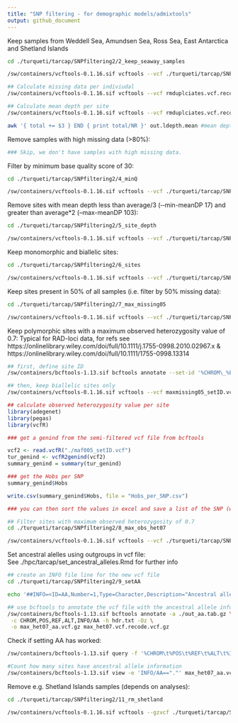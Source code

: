 ```yaml
---
title: "SNP filtering - for demographic models/admixtools"
output: github_document
---
```

Keep samples from Weddell Sea, Amundsen Sea, Ross Sea, East Antarctica and Shetland Islands
```bash
cd ./turqueti/tarcap/SNPfiltering2/2_keep_seaway_samples

/sw/containers/vcftools-0.1.16.sif vcftools --vcf ./turqueti/tarcap/SNPfiltering1/1_rmindel/rmindels.recode.vcf --keep keep_seaway_samples.tsv --out seaway_samples --recode --recode-INFO-all

## Calculate missing data per indiviudal
/sw/containers/vcftools-0.1.16.sif vcftools --vcf rmduplciates.vcf.recode.vcf --missing-indv --out out

## Calculate mean depth per site
/sw/containers/vcftools-0.1.16.sif vcftools --vcf rmduplciates.vcf.recode.vcf --site-mean-depth --out out

awk '{ total += $3 } END { print total/NR }' out.ldepth.mean #mean depth = 51.3327
```

Remove samples with high missing data (>80%):
```bash
### Skip, we don't have samples with high missing data. 
```

Filter by minimum base quality score of 30:
```bash
cd ./turqueti/tarcap/SNPfiltering2/4_minQ

/sw/containers/vcftools-0.1.16.sif vcftools --vcf ./turqueti/tarcap/SNPfiltering2/2_keep_seaway_samples/seaway_samples.recode.vcf --minQ 30 --out minQ30 --recode --recode-INFO-all
```

Remove sites with mean depth less than average/3 (‐‐min-meanDP 17) and greater than average*2 (--max-meanDP 103):
```bash
cd ./turqueti/tarcap/SNPfiltering2/5_site_depth

/sw/containers/vcftools-0.1.16.sif vcftools --vcf ./turqueti/tarcap/SNPfiltering2/4_minQ/minQ30.recode.vcf --min-meanDP 17 --max-meanDP 103 --out site_depth --recode --recode-INFO-all
```

Keep monomorphic and biallelic sites:
```bash
cd ./turqueti/tarcap/SNPfiltering2/6_sites

/sw/containers/vcftools-0.1.16.sif vcftools --vcf ./turqueti/tarcap/SNPfiltering2/5_site_depth/site_depth.recode.vcf --min-alleles 1 --max-alleles 2 --out sites --recode --recode-INFO-all
```

Keep sites present in 50% of all samples (i.e. filter by 50% missing data):
```bash
cd ./turqueti/tarcap/SNPfiltering2/7_max_missing05

/sw/containers/vcftools-0.1.16.sif vcftools --vcf ./turqueti/tarcap/SNPfiltering2/6_sites/sites.recode.vcf --max-missing 0.5 --out maxmissing05 --recode --recode-INFO-all
```

Keep polymorphic sites with a maximum observed heterozygosity value of 0.7:
Typical for RAD-loci data, for refs see https://onlinelibrary.wiley.com/doi/full/10.1111/j.1755-0998.2010.02967.x &
https://onlinelibrary.wiley.com/doi/full/10.1111/1755-0998.13314
```bash
## first, define site ID
/sw/containers/bcftools-1.13.sif bcftools annotate --set-id '%CHROM\_%POS' maxmissing05.recode.vcf > maxmissing05_setID.vcf

## then, keep biallelic sites only
/sw/containers/vcftools-0.1.16.sif vcftools --vcf maxmissing05_setID.vcf --min-alleles 2 --max-alleles 2 --out maxmissing05_setID_biallelic --recode --recode-INFO-all

```
```r
## calculate observed heterozygosity value per site
library(adegenet)
library(pegas)
library(vcfR)

### get a genind from the semi-filtered vcf file from bcftools

vcf2 <- read.vcfR("./maf005_setID.vcf")
tur_genind <- vcfR2genind(vcf2)
summary_genind = summary(tur_genind)

### get the Hobs per SNP 
summary_genind$Hobs 

write.csv(summary_genind$Hobs, file = "Hobs_per_SNP.csv")

### you can then sort the values in excel and save a list of the SNP (with site ID) with >0.7
```
```bash
## Filter sites with maximum observed heterozygosity of 0.7
cd ./turqueti/tarcap/SNPfiltering2/8_max_obs_het07

/sw/containers/vcftools-0.1.16.sif vcftools --vcf ./turqueti/tarcap/SNPfiltering2/7_max_missing05/maxmissing05_setID.vcf --exclude site_obs_het_over_07.tsv --out max_het07.vcf --recode --recode-INFO-all
```

Set ancestral alelles using outgroups in vcf file:  
See ./hpc/tarcap/set_ancestral_alleles.Rmd for further info
```bash
## create an INFO file line for the new vcf file
cd ./turqueti/tarcap/SNPfiltering2/9_setAA

echo '##INFO=<ID=AA,Number=1,Type=Character,Description="Ancestral allele">' > hdr.txt

## use bcftools to annotate the vcf file with the ancestral allele information
/sw/containers/bcftools-1.13.sif bcftools annotate -a ./out_aa.tab.gz \
 -c CHROM,POS,REF,ALT,INFO/AA -h hdr.txt -Oz \
 -o max_het07_aa.vcf.gz max_het07.vcf.recode.vcf.gz
```

Check if setting AA has worked:
```bash
/sw/containers/bcftools-1.13.sif query -f '%CHROM\t%POS\t%REF\t%ALT\t%INFO/AA\n' max_het07_aa.vcf.gz | less

#Count how many sites have ancestral allele information
/sw/containers/bcftools-1.13.sif view -e 'INFO/AA=="."' max_het07_aa.vcf.gz -H | wc -l   
```

Remove e.g. Shetland Islands samples (depends on analyses):
```bash
cd ./turqueti/tarcap/SNPfiltering2/11_rm_shetland

/sw/containers/vcftools-0.1.16.sif vcftools --gzvcf ./turqueti/tarcap/SNPfiltering2/9_setAA/max_het07_aa.vcf.gz --remove shetland_tur.tsv --out rmshetland_aa --recode --recode-INFO-all
```